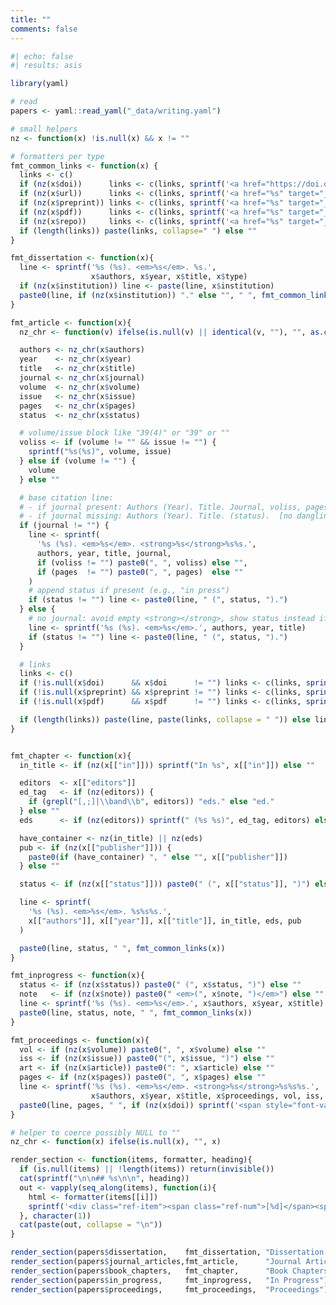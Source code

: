 ```yaml
---
title: ""
comments: false
---
```



```r
#| echo: false
#| results: asis

library(yaml)

# read
papers <- yaml::read_yaml("_data/writing.yaml")

# small helpers
nz <- function(x) !is.null(x) && x != ""

# formatters per type
fmt_common_links <- function(x) {
  links <- c()
  if (nz(x$doi))      links <- c(links, sprintf('<a href="https://doi.org/%s" target="_blank">[DOI]</a>', x$doi))
  if (nz(x$url))      links <- c(links, sprintf('<a href="%s" target="_blank">[link]</a>', x$url))
  if (nz(x$preprint)) links <- c(links, sprintf('<a href="%s" target="_blank">[preprint]</a>', x$preprint))
  if (nz(x$pdf))      links <- c(links, sprintf('<a href="%s" target="_blank">[PDF]</a>', x$pdf))
  if (nz(x$repo))     links <- c(links, sprintf('<a href="%s" target="_blank">[repo]</a>', x$repo))
  if (length(links)) paste(links, collapse=" ") else ""
}

fmt_dissertation <- function(x){
  line <- sprintf('%s (%s). <em>%s</em>. %s.',
                  x$authors, x$year, x$title, x$type)
  if (nz(x$institution)) line <- paste(line, x$institution)
  paste0(line, if (nz(x$institution)) "." else "", " ", fmt_common_links(x))
}

fmt_article <- function(x){
  nz_chr <- function(v) ifelse(is.null(v) || identical(v, ""), "", as.character(v))

  authors <- nz_chr(x$authors)
  year    <- nz_chr(x$year)
  title   <- nz_chr(x$title)
  journal <- nz_chr(x$journal)
  volume  <- nz_chr(x$volume)
  issue   <- nz_chr(x$issue)
  pages   <- nz_chr(x$pages)
  status  <- nz_chr(x$status)

  # volume/issue block like "39(4)" or "39" or ""
  voliss <- if (volume != "" && issue != "") {
    sprintf("%s(%s)", volume, issue)
  } else if (volume != "") {
    volume
  } else ""

  # base citation line:
  # - if journal present: Authors (Year). Title. Journal, voliss, pages.
  # - if journal missing: Authors (Year). Title. (status).  [no dangling punct]
  if (journal != "") {
    line <- sprintf(
      '%s (%s). <em>%s</em>. <strong>%s</strong>%s%s.',
      authors, year, title, journal,
      if (voliss != "") paste0(", ", voliss) else "",
      if (pages  != "") paste0(", ", pages)  else ""
    )
    # append status if present (e.g., "in press")
    if (status != "") line <- paste0(line, " (", status, ").")
  } else {
    # no journal: avoid empty <strong></strong>, show status instead if available
    line <- sprintf('%s (%s). <em>%s</em>.', authors, year, title)
    if (status != "") line <- paste0(line, " (", status, ").")
  }

  # links
  links <- c()
  if (!is.null(x$doi)      && x$doi      != "") links <- c(links, sprintf('<a href="%s" target="_blank">[DOI]</a>', x$doi))
  if (!is.null(x$preprint) && x$preprint != "") links <- c(links, sprintf('<a href="%s" target="_blank">[preprint]</a>', x$preprint))
  if (!is.null(x$pdf)      && x$pdf      != "") links <- c(links, sprintf('<a href="%s" target="_blank">[PDF]</a>', x$pdf))

  if (length(links)) paste(line, paste(links, collapse = " ")) else line
}


fmt_chapter <- function(x){
  in_title <- if (nz(x[["in"]])) sprintf("In %s", x[["in"]]) else ""

  editors  <- x[["editors"]]
  ed_tag   <- if (nz(editors)) {
    if (grepl("[,;]|\\band\\b", editors)) "eds." else "ed."
  } else ""
  eds      <- if (nz(editors)) sprintf(" (%s %s)", ed_tag, editors) else ""

  have_container <- nz(in_title) || nz(eds)
  pub <- if (nz(x[["publisher"]])) {
    paste0(if (have_container) ", " else "", x[["publisher"]])
  } else ""

  status <- if (nz(x[["status"]])) paste0(" (", x[["status"]], ")") else ""

  line <- sprintf(
    '%s (%s). <em>%s</em>. %s%s%s.',
    x[["authors"]], x[["year"]], x[["title"]], in_title, eds, pub
  )

  paste0(line, status, " ", fmt_common_links(x))
}

fmt_inprogress <- function(x){
  status <- if (nz(x$status)) paste0(" (", x$status, ")") else ""
  note   <- if (nz(x$note)) paste0(" <em>(", x$note, ")</em>") else ""
  line <- sprintf('%s (%s). <em>%s</em>.', x$authors, x$year, x$title)
  paste0(line, status, note, " ", fmt_common_links(x))
}

fmt_proceedings <- function(x){
  vol <- if (nz(x$volume)) paste0(", ", x$volume) else ""
  iss <- if (nz(x$issue)) paste0("(", x$issue, ")") else ""
  art <- if (nz(x$article)) paste0(": ", x$article) else ""
  pages <- if (nz(x$pages)) paste0(", ", x$pages) else ""
  line <- sprintf('%s (%s). <em>%s</em>. <strong>%s</strong>%s%s%s.',
                  x$authors, x$year, x$title, x$proceedings, vol, iss, art)
  paste0(line, pages, " ", if (nz(x$doi)) sprintf('<span style="font-variant: small-caps;">Doi:</span> %s. ', x$doi) else "", fmt_common_links(x))
}

# helper to coerce possibly NULL to ""
nz_chr <- function(x) ifelse(is.null(x), "", x)

render_section <- function(items, formatter, heading){
  if (is.null(items) || !length(items)) return(invisible())
  cat(sprintf("\n\n## %s\n\n", heading))
  out <- vapply(seq_along(items), function(i){
    html <- formatter(items[[i]])
    sprintf('<div class="ref-item"><span class="ref-num">[%d]</span><span class="ref-text">%s</span></div>', i, html)
  }, character(1))
  cat(paste(out, collapse = "\n"))
}

render_section(papers$dissertation,    fmt_dissertation, "Dissertation / Thesis")
render_section(papers$journal_articles,fmt_article,      "Journal Articles")
render_section(papers$book_chapters,   fmt_chapter,      "Book Chapters")
render_section(papers$in_progress,     fmt_inprogress,   "In Progress")
render_section(papers$proceedings,     fmt_proceedings,  "Proceedings")

```